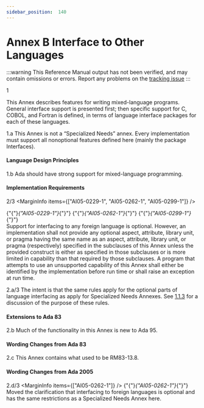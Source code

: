 ```yaml
---
sidebar_position:  140
---
```


# Annex B Interface to Other Languages

:::warning
This Reference Manual output has not been verified,
and may contain omissions or errors.
Report any problems on the [tracking issue](https://github.com/ada-lang-io/ada-lang-io/issues/20)
:::


<MarginText>1</MarginText>
<p>This Annex describes features for writing mixed-language programs. General interface support is presented first; then specific support for C, COBOL, and Fortran is defined, in terms of language interface packages for each of these languages. <br /></p>

<MarginText>1.a</MarginText>
<Admonition type="aarm" aarm="ramification" title="Ramification: ">
<strong></strong>This Annex is not a &ldquo;Specialized Needs&rdquo; annex. Every implementation must support all nonoptional features defined here (mainly the package Interfaces). <br /></Admonition>


#### Language Design Principles

<MarginText>1.b</MarginText>
<Admonition type="aarm" aarm="note" title="Note: ">
Ada should have strong support for mixed-language programming. <br /></Admonition>


#### Implementation Requirements

<MarginText>2/3</MarginText>
<MarginInfo items={["AI05-0229-1", "AI05-0262-1", "AI05-0299-1"]} />
<p>{"{"}<em>{"AI05-0229-1"}</em>{"}"} {"{"}<em>{"AI05-0262-1"}</em>{"}"} {"{"}<em>{"AI05-0299-1"}</em>{"}"} <br />Support for interfacing to any foreign language is optional. However, an implementation shall not provide any optional aspect, attribute, library unit, or pragma having the same name as an aspect, attribute, library unit, or pragma (respectively) specified in the subclauses of this Annex unless the provided construct is either as specified in those subclauses or is more limited in capability than that required by those subclauses. A program that attempts to use an unsupported capability of this Annex shall either be identified by the implementation before run time or shall raise an exception at run time. <br /></p>

<MarginText>2.a/3</MarginText>
<Admonition type="aarm" aarm="discussion" title="Discussion: ">
<strong></strong>The intent is that the same rules apply for the optional parts of language interfacing as apply for Specialized Needs Annexes. See <a href="../AA-1/AA-1.1#Subclause_1.1.3">1.1.3</a> for a discussion of the purpose of these rules. <br /></Admonition>


#### Extensions to Ada 83

<MarginText>2.b</MarginText>
<Admonition type="aarm" aarm="note" title="Note: ">
Much of the functionality in this Annex is new to Ada 95. <br /></Admonition>


#### Wording Changes from Ada 83

<MarginText>2.c</MarginText>
<Admonition type="aarm" aarm="note" title="Note: ">
This Annex contains what used to be RM83-13.8. <br /></Admonition>


#### Wording Changes from Ada 2005

<MarginText>2.d/3</MarginText>
<MarginInfo items={["AI05-0262-1"]} />
<Admonition type="aarm" aarm="note" title="Note: ">
{"{"}<em>{"AI05-0262-1"}</em>{"}"} <br />Moved the clarification that interfacing to foreign languages is optional and has the same restrictions as a Specialized Needs Annex here. <br /></Admonition>

